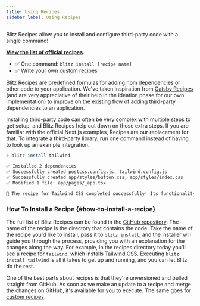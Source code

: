 ```yaml
---
title: Using Recipes
sidebar_label: Using Recipes
---
```


Blitz Recipes allow you to install and configure third-party code with a single command!

**[View the list of official recipes](https://github.com/blitz-js/blitz/tree/canary/recipes).**

- ✅ One command: `blitz install [recipe name]`
- ✅ Write your own [custom recipes](writing-recipes)

Blitz Recipes are predefined formulas for adding npm dependencies or other code to your application. We've taken inspiration from [Gatsby Recipes](https://www.gatsbyjs.org/docs/recipes/) (and are very appreciative of their help in the ideation phase for our own implementation) to improve on the existing flow of adding third-party dependencies to an application.

Installing third-party code can often be very complex with multiple steps to get setup, and Blitz Recipes help cut down on those extra steps. If you are familiar with the official Next.js examples, Recipes are our replacement for that. To integrate a third-party library, run one command instead of having to look up an example integration.

```bash
> blitz install tailwind

✅ Installed 2 dependencies
✅ Successfully created postcss.config.js, tailwind.config.js
✅ Successfully created app/styles/button.css, app/styles/index.css
✅ Modified 1 file: app/pages/_app.tsx

🎉 The recipe for Tailwind CSS completed successfully! Its functionality is now fully configured in your Blitz app.
```

### How To Install a Recipe {#how-to-install-a-recipe}

The full list of Blitz Recipes can be found in the [GitHub repository](https://github.com/blitz-js/blitz/tree/canary/recipes). The name of the recipe is the directory that contains the code. Take the name of the recipe you'd like to install, pass it to [`blitz install`](cli-install), and the installer will guide you through the process, providing you with an explanation for the changes along the way. For example, in the recipes directory today you'll see a recipe for `tailwind`, which installs [Tailwind CSS](https://tailwindcss.com/). Executing `blitz install tailwind` is all it takes to get up and running, and you can let Blitz do the rest.

One of the best parts about recipes is that they're unversioned and pulled straight from GitHub. As soon as we make an update to a recipe and merge the changes on GitHub, it's available for you to execute. The same goes for [custom recipes](writing-recipes).
